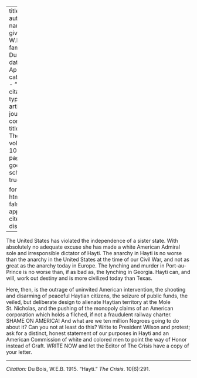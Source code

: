 
---
title: 'Hayti'
author:
  - name:
      given: W.E.B.
      family: Du Bois
date: Apr. 1915
categories: 
  - ""
citation: 
  type: article-journal
  container-title: The Crisis
  volume: 10
  issue: 6
  page: 291
google-scholar: true

format:
  html:
    toc: false
    appendix-cite-as: display
---


The United States has violated the independence of a sister state. With absolutely no adequate excuse she has made a white American Admiral sole and irresponsible dictator of Hayti. The anarchy in Hayti is no worse than the anarchy in the United States at the time of our Civil War, and not as great as the anarchy today in Europe. The lynching and murder in Port-au-Prince is no worse than, if as bad as, the lynching in Georgia. Hayti can, and will, work out destiny and is more civilized today than Texas. 

Here, then, is the outrage of uninvited American intervention, the shooting and disarming of peaceful Haytian citizens, the seizure of public funds, the veiled, but deliberate design to alienate Haytian territory at the Mole St. Nicholas, and the pushing of the monopoly claims of an American corporation which holds a filched, if not a fraudulent railway charter. SHAME ON AMERICA! And what are we ten million Negroes going to do about it? Can you not at least do this? Write to President Wilson and protest; ask for a distinct, honest statement of our purposes in Hayti and an American Commission of white and colored men to point the way of Honor instead of Graft. WRITE NOW and let the Editor of <span class = "small-caps">The Crisis</span> have a copy of your letter.

______
*Citation:* Du Bois, W.E.B. 1915. "Hayti." *The Crisis*. 10(6):291.